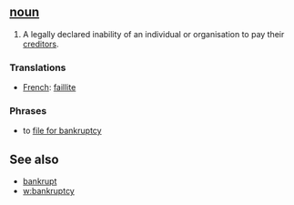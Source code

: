==[[noun]]==

#A legally declared inability of an individual or organisation to pay their [[creditor]]s. 

===Translations===
*[[French]]: [[faillite]]

===Phrases===
*to [[file for bankruptcy]]

==See also==

*[[bankrupt]]
*[[w:bankruptcy]]